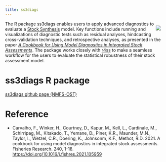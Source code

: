 ```yaml
---
title: ss3diags
---
```


::: {style="float: right; margin 5px"}
![](../assets/img/tools-pkgs/ss3diags-logo.png){fig-alt="ss3diags - Advanced diagnostics to evaluate a Stock Synthesis model"}
:::

The R package ss3diags enables users to apply advanced diagnostics to evaluate a [Stock Synthesis](https://github.com/nmfs-stock-synthesis/stock-synthesis) model. Key functions include running and visualizations of diagnostic tests such as residual analyses, hindcasting cross-validation techniques, and retrospective analyses, as presented in the paper [*A Cookbook for Using Model Diagnostics in Integrated Stock Assessments*](https://doi.org/10.1016/j.fishres.2021.105959). The package works closely with [r4ss](https://github.com/r4ss/r4ss) to make a seamless workflow for the users to evaluate the statistical robustness of their stock assessment model.

# ss3diags R package

[ss3diags github page (NMFS-OST)](https://nmfs-ost.github.io/ss3diags/)

# Reference

-   Carvalho, F., Winker, H., Courtney, D., Kapur, M., Kell, L., Cardinale, M., Schirripag, M., Kitakado, T., Yemane, D., Piner, K.R., Maunder, M.N., Taylor, I., Wetzel, C.R., Doering, K., Johnsonm, K.F., Methot, R.D. 2021. A cookbook for using model diagnostics in integrated stock assessments. Fisheries Research. 240, 1-18. <https://doi.org/10.1016/j.fishres.2021.105959>
